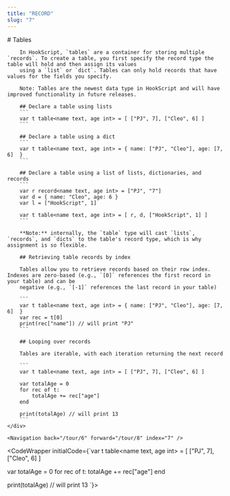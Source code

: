 ```yaml
---
title: "RECORD"
slug: "7"
---
```



<InstructionsWrapper>
	<div className="instructions-main">
		# Tables

		In HookScript, `tables` are a container for storing multiple `records`. To create a table, you first specify the record type the table will hold and then assign its values
		using a `list` or `dict`. Tables can only hold records that have values for the fields you specify.

		Note: Tables are the newest data type in HookScript and will have improved functionality in future releases.

		## Declare a table using lists
		```
		var t table<name text, age int> = [ ["PJ", 7], ["Cleo", 6] ]
		```

		## Declare a table using a dict
		```
		var t table<name text, age int> = { name: ["PJ", "Cleo"], age: [7, 6]  }
		```

		## Declare a table using a list of lists, dictionaries, and records
		```
		var r record<name text, age int> = ["PJ", "7"]
		var d = { name: "Cleo", age: 6 }
		var l = ["HookScript", 1]

		var t table<name text, age int> = [ r, d, ["HookScript", 1] ]
		```

		**Note:** internally, the `table` type will cast `lists`, `records`, and `dicts` to the table's record type, which is why assignment is so flexible.

		## Retrieving table records by index
		
		Tables allow you to retrieve records based on their row index. Indexes are zero-based (e.g., `[0]` references the first record in your table) and can be
		negative (e.g., `[-1]` references the last record in your table)

		```
		var t table<name text, age int> = { name: ["PJ", "Cleo"], age: [7, 6]  }
		var rec = t[0]
		print(rec["name"]) // will print "PJ"
		```

		## Looping over records

		Tables are iterable, with each iteration returning the next record

		```
		var t table<name text, age int> = [ ["PJ", 7], ["Cleo", 6] ]

		var totalAge = 0
		for rec of t:
			totalAge += rec["age"]
		end

		print(totalAge) // will print 13
		```
	</div>

	<Navigation back="/tour/6" forward="/tour/8" index="7" />

</InstructionsWrapper>

<CodeWrapper initialCode={`var t table<name text, age int> = [ ["PJ", 7], ["Cleo", 6] ]

var totalAge = 0
for rec of t:
	totalAge += rec["age"]
end

print(totalAge) // will print 13
`}>
</CodeWrapper>